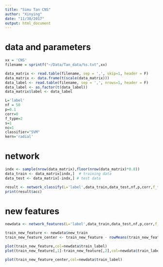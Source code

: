 ```yaml
---
title: "Simu Tan CNS"
author: "Xinying"
date: "11/30/2017"
output: html_document
---
```


# data and parameters
```r
xx = 'CNS'
filename = sprintf("~/Data/Tan_data/%s.txt",xx)

data_matrix <- read.table(filename, sep = ',', skip=1, header = F)
data_matrix <- data.frame(t(scale(data_matrix)))
data_label <- read.table(filename, sep = ',', nrows=1, header = F)
data_label <- as.factor(t(data_label))
data_matrix$label <- data_label

L='label'
nf = 50
p=0.1
corr=0
f_type=2
s=1
nc=1
classifier="SVM"
kern='radial'
```

# network
```r
indx <- sample(nrow(data_matrix),floor(nrow(data_matrix)*0.8))
data_train <- data_matrix[indx,]  # training data
data_test <- data_matrix[-indx,] # test data

result <- network_classify(L='label',data_train,data_test,nf,p,corr,f_type=2,s,nc,classifier,kern)
print(result$acc)

```

# new features
```r
newdata <- network_features(L='label',data_train,data_test,nf,p,corr,f_type=2,s,nc)

train_new_feature <- newdata$new_train
train_new_feature_center <- train_new_feature - rowMeans(train_new_feature)

plot(train_new_feature,col=newdata$train_label)
plot(train_new_feature[,1]-train_new_feature[,2],col=newdata$train_label)

plot(train_new_feature_center,col=newdata$train_label)

```


